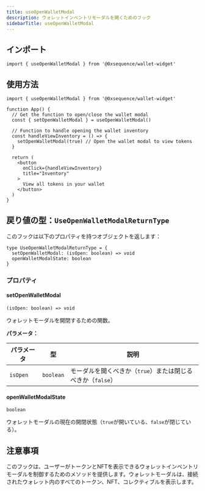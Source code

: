 ```yaml
---
title: useOpenWalletModal
description: ウォレットインベントリモーダルを開くためのフック
sidebarTitle: useOpenWalletModal
---
```


## インポート

```tsx
import { useOpenWalletModal } from '@0xsequence/wallet-widget'
```

## 使用方法

```tsx
import { useOpenWalletModal } from '@0xsequence/wallet-widget'

function App() {
  // Get the function to open/close the wallet modal
  const { setOpenWalletModal } = useOpenWalletModal()
  
  // Function to handle opening the wallet inventory
  const handleViewInventory = () => {
    setOpenWalletModal(true) // Open the wallet modal to view tokens
  }
  
  return (
    <button 
      onClick={handleViewInventory}
      title="Inventory"
    >
      View all tokens in your wallet
    </button>
  )
}
```

## 戻り値の型：`UseOpenWalletModalReturnType`

このフックは以下のプロパティを持つオブジェクトを返します：

```tsx
type UseOpenWalletModalReturnType = {
  setOpenWalletModal: (isOpen: boolean) => void
  openWalletModalState: boolean
}
```

### プロパティ

#### setOpenWalletModal

`(isOpen: boolean) => void`

ウォレットモーダルを開閉するための関数。

**パラメータ：**

| パラメータ    | 型         | 説明                                   |
| -------- | --------- | ------------------------------------ |
| `isOpen` | `boolean` | モーダルを開くべきか（`true`）または閉じるべきか（`false`） |

#### openWalletModalState

`boolean`

ウォレットモーダルの現在の開閉状態（`true`が開いている、`false`が閉じている）。

## 注意事項

このフックは、ユーザーがトークンとNFTを表示できるウォレットインベントリモーダルを制御するためのメソッドを提供します。ウォレットモーダルは、接続されたウォレット内のすべてのトークン、NFT、コレクティブルを表示します。
